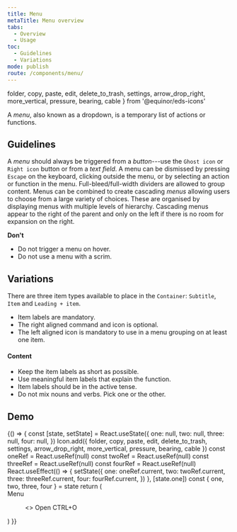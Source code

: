 ```yaml
---
title: Menu
metaTitle: Menu overview
tabs:
  - Overview
  - Usage
toc:
  - Guidelines
  - Variations
mode: publish
route: /components/menu/
---
```


  folder,
  copy,
  paste,
  edit,
  delete_to_trash,
  settings,
  arrow_drop_right,
  more_vertical,
  pressure,
  bearing,
  cable
} from '@equinor/eds-icons'

A _menu_, also known as a dropdown, is a temporary list of actions or functions.

<!--One to two sentences as an introduction to the component-->

## Guidelines

<!--List how to use it, sizes, widths, grid interactions, color allowances -->

A _menu_ should always be triggered from a _button_---use the `Ghost icon` or `Right icon` button or from a _text field_. A menu can be dismissed by pressing `Escape` on the keyboard, clicking outside the menu, or by selecting an action or function in the menu. Full-bleed/full-width dividers are allowed to group content. Menus can be combined to create cascading _menus_ allowing users to choose from a large variety of choices. These are organised by displaying menus with multiple levels of hierarchy. Cascading menus appear to the right of the parent and only on the left if there is no room for expansion on the right.

**Don't**

<!--Bullet point list if needed -->

- Do not trigger a menu on hover.
- Do not use a menu with a scrim.

## Variations

<!--One ### heading per frame in Figma, explaining each component in that frame. One 'content' section per variation if needed -->

<FigmaImage
  url="https://www.figma.com/file/0bGXR2sCwMVSDNyyzu5BXrO5/UI%E2%80%94User-Interface?node-id=17627%3A3322"
  alt="Figma menu design"
/>

There are three item types available to place in the `Container`: `Subtitle`, `Item` and `Leading + item`.

- Item labels are mandatory.
- The right aligned command and icon is optional.
- The left aligned icon is mandatory to use in a menu grouping on at least one item.

#### Content

- Keep the item labels as short as possible.
- Use meaningful item labels that explain the function.
- Item labels should be in the active tense.
- Do not mix nouns and verbs. Pick one or the other.


## Demo

<Playground>
  {() => {
    const [state, setState] = React.useState({
      one: null,
      two: null,
      three: null,
      four: null,
    })
     Icon.add({
      folder,
      copy,
      paste,
      edit,
      delete_to_trash,
      settings,
      arrow_drop_right,
      more_vertical,
      pressure,
      bearing,
      cable
    })
  const oneRef = React.useRef(null)
  const twoRef = React.useRef(null)
  const threeRef = React.useRef(null)
  const fourRef = React.useRef(null)
  React.useEffect(() => {
    setState({
      one: oneRef.current,
      two: twoRef.current,
      three: threeRef.current,
      four: fourRef.current,
    })
  }, [state.one])
  const { one, two, three, four } = state
  return (
    <div >
      <div
        id="menuButton"
        aria-controls="menu-example"
        aria-haspopup="true"
        ref={oneRef}
      >
        Menu
      </div>
      <Menu
        id="menu-example"
        open
        anchorEl={one}
      >
        <>
        <Menu.MenuItem>
      <Typography
        group="navigation"
        variant="label"
      >
        <Icon name="folder" />
      </Typography>
      <Typography group="navigation" variant="menu_title">
        Open
      </Typography>
      <Typography
        group="navigation"
        variant="label"
      >
        CTRL+O
      </Typography>
    </Menu.MenuItem>
        </>
      </Menu>
    </div>
  )
  }}
</Playground>